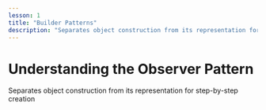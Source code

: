 ```yaml
---
lesson: 1
title: "Builder Patterns"
description: "Separates object construction from its representation for step-by-step creation"
---
```


# Understanding the Observer Pattern

Separates object construction from its representation for step-by-step creation
